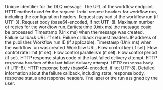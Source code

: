 <ResponseField name="messageId" type="string" required>
  Unique identifier for the DLQ message.
</ResponseField>
<ResponseField name="url" type="string">
  The URL of the workflow endpoint.
</ResponseField>
<ResponseField name="method" type="string">
  HTTP method used for the request.
</ResponseField>
<ResponseField name="header" type="object">
  Initial request headers for workflow run, including the configuration headers.
</ResponseField>
<ResponseField name="body" type="string">
  Request payload of the workflow run (if UTF-8).
</ResponseField>
<ResponseField name="bodyBase64" type="string">
  Request body (base64-encoded, if not UTF-8).
</ResponseField>
<ResponseField name="maxRetries" type="integer">
  Maximum number of retries for the workflow run.
</ResponseField>
<ResponseField name="notBefore" type="integer">
  Earliest time (Unix ms) the message could be processed.
</ResponseField>
<ResponseField name="createdAt" type="integer">
  Timestamp (Unix ms) when the message was created.
</ResponseField>
<ResponseField name="failureCallback" type="string">
  Failure callback URL (if set).
</ResponseField>
<ResponseField name="failureCallbackHeader" type="object">
  Failure callback request headers.
</ResponseField>
<ResponseField name="callerIP" type="string">
  IP address of the publisher.
</ResponseField>
<ResponseField name="workflowRunId" type="string">
  Workflow run ID (if applicable).
</ResponseField>
<ResponseField name="workflowCreatedAt" type="integer">
  Timestamp (Unix ms) when the workflow run was created.
</ResponseField>
<ResponseField name="workflowUrl" type="string">
  Workflow URL.
</ResponseField>
<ResponseField name="flowControlKey" type="string">
  Flow control key (if set).
</ResponseField>
<ResponseField name="rate" type="integer">
  Flow control rate limit (if set).
</ResponseField>
<ResponseField name="parallelism" type="integer">
  Flow control parallelism (if set).
</ResponseField>
<ResponseField name="period" type="integer">
  Flow control period (if set).
</ResponseField>
<ResponseField name="responseStatus" type="integer">
  HTTP response status code of the last failed delivery attempt.
</ResponseField>
<ResponseField name="responseHeader" type="object">
  HTTP response headers of the last failed delivery attempt.
</ResponseField>
<ResponseField name="responseBody" type="string">
  HTTP response body (if UTF-8).
</ResponseField>
<ResponseField name="responseBodyBase64" type="string">
  HTTP response body (base64-encoded, if not UTF-8).
</ResponseField>
<ResponseField name="failureCallbackInfo" type="object">
  Detailed information about the failure callback, including state, response body, response status and response headers.
</ResponseField> 
<ResponseField name="label" type="string">
The label of the run assigned by the user.
</ResponseField>